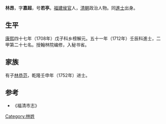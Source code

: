 {{expand|time=2016-10-10T00:46:09+00:00}}

'''林昂'''，字'''嘉超'''，号'''若亭'''。[[福建|福建]][[侯官|侯官]]人，[[清朝|清朝]]政治人物。同[[進士|進士]]出身。

== 生平 ==
[[康熙|康熙]]四十七年（1708年）戊子科乡榜解元。五十一年（1712年）壬辰科進士，二甲第二十七名。授翰林院编修，入秘书省。

== 家族 ==
有子[[林恭范|林恭范]]，乾隆壬申年（1752年）进士。

==参考==
*《福清市志》

{{康熙五十一年壬辰科殿試金榜}}

{{Authority control}}

{{DEFAULTSORT:}}
[[Category:林姓|Category:林姓]]


{{清朝人物小作品}}